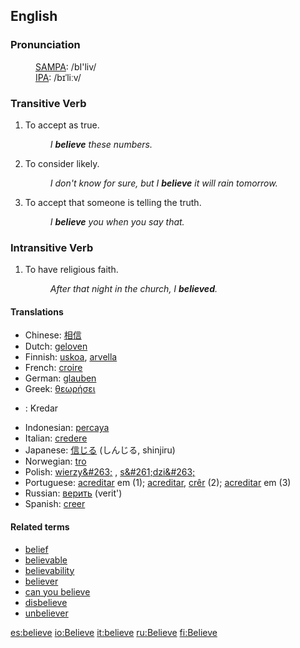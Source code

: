 ==English==

===Pronunciation===
: [[SAMPA]]: /bI'liv/
: [[IPA]]: /bɪˈliːv/

===Transitive Verb===
{{en-infl-reg-other-e|believ|e}}

# To accept as true.
#: ''I '''believe''' these numbers.''
# To consider likely.
#: ''I don't know for sure, but I '''believe''' it will rain tomorrow.''
# To accept that someone is telling the truth.
#: ''I '''believe''' you when you say that.''

===Intransitive Verb===
{{en-infl-reg-other-e|believ|e}}
# To have religious faith.
#: ''After that night in the church, I '''believed'''.''

====Translations====
*Chinese: [[相信]]
*Dutch: [[geloven]]
*Finnish: [[uskoa]], [[arvella]]
*French: [[croire]]
*German: [[glauben]]
*Greek: [[θεωρήσει]]
*{{io}}: Kredar
*Indonesian: [[percaya]]
*Italian: [[credere]]
*Japanese: [[信じる]] (しんじる, shinjiru)
*Norwegian: [[tro]]
*Polish: [[wierzy&#263;]] , [[s&#261;dzi&#263;]]
*Portuguese: [[acreditar]] em (1); [[acreditar]], [[crêr]] (2); [[acreditar]] em (3)
*Russian: [[верить]] (verit')
*Spanish: [[creer]]

====Related terms====
*[[belief]]
*[[believable]]
*[[believability]]
*[[believer]]
*[[can you believe]]
*[[disbelieve]]
*[[unbeliever]]

[[es:believe]]
[[io:Believe]]
[[it:believe]]
[[ru:Believe]]
[[fi:Believe]]